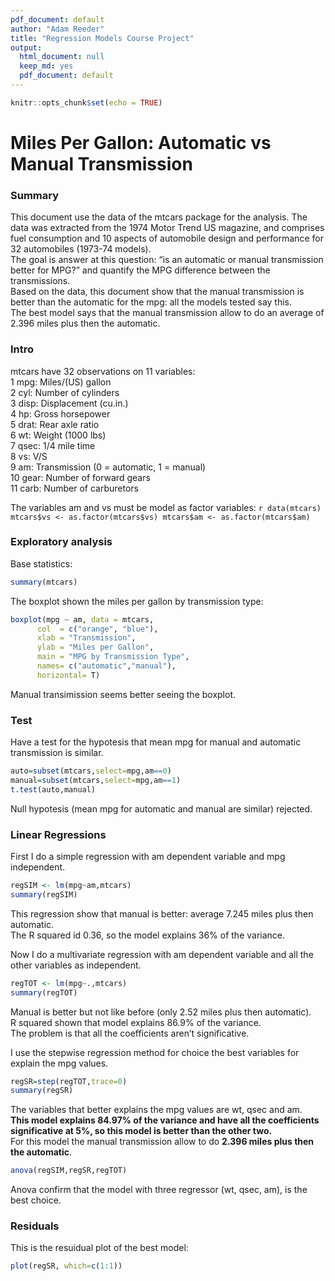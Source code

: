 ```yaml
---
pdf_document: default
author: "Adam Reeder"
title: "Regression Models Course Project"
output:
  html_document: null
  keep_md: yes
  pdf_document: default
---
```

  
  ```r
knitr::opts_chunk$set(echo = TRUE)
```


# Miles Per Gallon: Automatic vs Manual Transmission


### Summary

This document use the data of the mtcars package for the analysis. The data was extracted from the 1974 Motor Trend US magazine, and comprises fuel consumption and 10 aspects of automobile design and performance for 32 automobiles (1973-74 models).  
The goal is answer at this question: "is an automatic or manual transmission better for MPG?"  and quantify the MPG difference between the transmissions.   
Based on the data, this document show that the manual transmission is better than the automatic for the mpg: all the models tested say this.   
The best model says that the manual transmission allow to do an average of 2.396 miles plus then the automatic.  


### Intro

mtcars have 32 observations on 11 variables:  
  1	 mpg:	  Miles/(US) gallon  
2	 cyl:	  Number of cylinders  
3	 disp:	Displacement (cu.in.)  
4	 hp:	  Gross horsepower  
5	 drat:  Rear axle ratio  
6	 wt:	  Weight (1000 lbs)  
7	 qsec:	1/4 mile time  
8	 vs:	  V/S  
9	 am:	  Transmission (0 = automatic, 1 = manual)  
10	 gear:	Number of forward gears  
11	 carb:	Number of carburetors


The variables am and vs must be model as factor variables:
  ```r
data(mtcars)
mtcars$vs <- as.factor(mtcars$vs)
mtcars$am <- as.factor(mtcars$am)
```



### Exploratory analysis

Base statistics:
  
  ```r
summary(mtcars)
```

The boxplot shown the miles per gallon by transmission type:
  
  ```r
boxplot(mpg ~ am, data = mtcars,
        col  = c("orange", "blue"),
        xlab = "Transmission",
        ylab = "Miles per Gallon",
        main = "MPG by Transmission Type",
        names= c("automatic","manual"),
        horizontal= T) 
```

Manual transimission seems better seeing the boxplot.    


### Test

Have a test for the hypotesis that mean mpg for manual and automatic transmission is similar.   

```r
auto=subset(mtcars,select=mpg,am==0)
manual=subset(mtcars,select=mpg,am==1)
t.test(auto,manual)
```

Null hypotesis (mean mpg for automatic and manual are similar) rejected.   


### Linear Regressions

First I do a simple regression with am dependent variable and mpg independent.  

```r
regSIM <- lm(mpg~am,mtcars) 
summary(regSIM) 
```

This regression show that manual is better: average 7.245 miles plus then automatic.  
The R squared id 0.36, so the model explains 36% of the variance.  

Now I do a multivariate regression with am dependent variable and all the other variables as independent.  

```r
regTOT <- lm(mpg~.,mtcars)
summary(regTOT)
```

Manual is better but not like before (only 2.52 miles plus then automatic).  
R squared shown that model explains 86.9% of the variance.  
The problem is that all the coefficients aren't significative.  

I use the stepwise regression method for choice the best variables for explain the mpg values.  

```r
regSR=step(regTOT,trace=0)
summary(regSR)
```

The variables that better explains the mpg values are wt, qsec and am.  
**This model explains 84.97% of the variance and have all the coefficients significative at 5%, so this model is better than the other two.**  
For this model the manual transmission allow to do **2.396 miles plus then the automatic**.  

```r
anova(regSIM,regSR,regTOT)
```

Anova confirm that the model with three regressor (wt, qsec, am), is the best choice.


### Residuals

This is the resuidual plot of the best model: 

```r
plot(regSR, which=c(1:1))
```